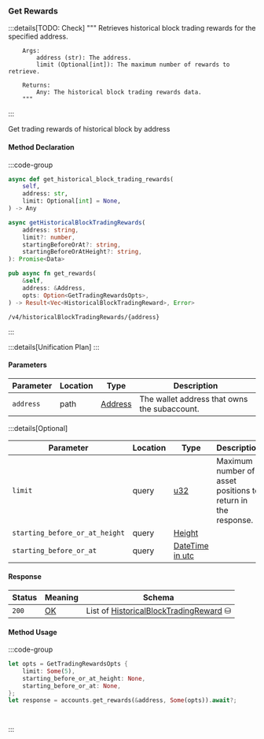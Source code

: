 ### Get Rewards

:::details[TODO: Check]
        """
        Retrieves historical block trading rewards for the specified address.

        Args:
            address (str): The address.
            limit (Optional[int]): The maximum number of rewards to retrieve.

        Returns:
            Any: The historical block trading rewards data.
        """
:::

Get trading rewards of historical block by address

#### Method Declaration

:::code-group

```python [Python]
async def get_historical_block_trading_rewards(
    self,
    address: str,
    limit: Optional[int] = None,
) -> Any
```

```typescript [TypeScript]
async getHistoricalBlockTradingRewards(
    address: string,
    limit?: number,
    startingBeforeOrAt?: string,
    startingBeforeOrAtHeight?: string,
): Promise<Data>
```

```rust [Rust]
pub async fn get_rewards(
    &self,
    address: &Address,
    opts: Option<GetTradingRewardsOpts>,
) -> Result<Vec<HistoricalBlockTradingReward>, Error>
```

```url [API]
/v4/historicalBlockTradingRewards/{address}
```

:::

:::details[Unification Plan]
:::

#### Parameters

| Parameter           | Location | Type               | Description                                                           |
| ------------------- | -------- | ------------------ | --------------------------------------------------------------------- |
| `address`           | path    | [Address]          | The wallet address that owns the subaccount.                          |

:::details[Optional]

| Parameter                     | Location | Type                      | Description                                                  |
| ----------------------------- | -------- | ------------------------- | ------------------------------------------------------------ |
| `limit`                       | query    | [u32]                     | Maximum number of asset positions to return in the response. |
| `starting_before_or_at_height` | query | [Height] | |
| `starting_before_or_at` | query | [DateTime in utc] | |

#### Response

| Status | Meaning     | Schema                          |
| ------ | ----------- | ------------------------------- |
| `200`  | [OK]        | List of [HistoricalBlockTradingReward] ⛁ |

#### Method Usage

:::code-group

```rust [Rust]
let opts = GetTradingRewardsOpts {
    limit: Some(5),
    starting_before_or_at_height: None,
    starting_before_or_at: None,
};
let response = accounts.get_rewards(&address, Some(opts)).await?;
```

```python [Python]

```

```typescript [TypeScript]

```

:::

[OK]: /types/ok
[u32]: /types/u32
[Address]: /types/address
[Height]: /types/height
[DateTime in utc]: /types/date_time
[HistoricalBlockTradingReward]: /types/historical_block_trading_reward